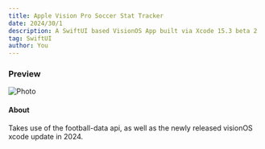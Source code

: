 ```yaml
---
title: Apple Vision Pro Soccer Stat Tracker
date: 2024/30/1
description: A SwiftUI based VisionOS App built via Xcode 15.3 beta 2
tag: SwiftUI
author: You
---
```


### Preview
<Image
  src="/images/vpro.png"
  alt="Photo"
  width={1125}
  height={750}
  priority
  className="next-image"
/>

#### About
Takes use of the football-data api, as well as the newly released visionOS xcode update in 2024. 
